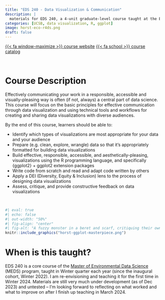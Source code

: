 ```yaml
---
title: "EDS 240 - Data Visualization & Communication"
description: |
  materials for EDS 240, a 4-unit graduate-level course taught at the Bren School for Environmental Science & Management
categories: [UCSB, data visualization, R, ggplot]
image: horst-eco-r4ds.png
draft: false
---
```


[{{< fa window-maximize >}} course website](https://samanthacsik.github.io/EDS-240-data-viz/){.btn target=_blank} [{{< fa school >}} course catalog](https://bren.ucsb.edu/courses/eds-240){.btn target=_blank}

<br>

# Course Description

Effectively communicating your work in a responsible, accessible and visually-pleasing way is often (if not, always) a central part of data science. This course will focus on the basic principles for effective communication through data visualization and using technical tools and workflows for creating and sharing data visualizations with diverse audiences.

By the end of this course, learners should be able to:

- Identify which types of visualizations are most appropriate for your data and your audience
- Prepare (e.g. clean, explore, wrangle) data so that it’s appropriately formatted for building data visualizations
- Build effective, responsible, accessible, and aesthetically-pleasing, visualizations using the R programming language, and specifically {ggplot2} + ggplot2 extension packages
- Write code from scratch and read and adapt code written by others
- Apply a DEI (Diversity, Equity & Inclusion) lens to the process of designing data visualizations
- Assess, critique, and provide constructive feedback on data visualizations

<br>

```r
#| eval: true
#| echo: false
#| out-width: "50%"
#| fig-align: "center"
#| fig-alt: "A fuzzy monster in a beret and scarf, critiquing their own column graph on a canvas in front of them while other assistant monsters (also in berets) carry over boxes full of elements that can be used to customize a graph (like themes and geometric shapes). In the background is a wall with framed data visualizations. Stylized text reads 'ggplot2: build a data masterpiece.'"
knitr::include_graphics("horst-ggplot-masterpiece.png")
```

# When is this taught?

EDS 240 is a core course of the [Master of Environmental Data Science](https://bren.ucsb.edu/masters-programs/master-environmental-data-science/academics-meds) (MEDS) program, taught in Winter quarter each year (since the inaugural cohort, Winter 2022). I am re-envisioning and teaching it for the first time in Winter 2024. Materials are still very much under development (as of Dec 2023) and untested -- I'm looking forward to reflecting on what worked and what to improve on after I finish up teaching in March 2024.


